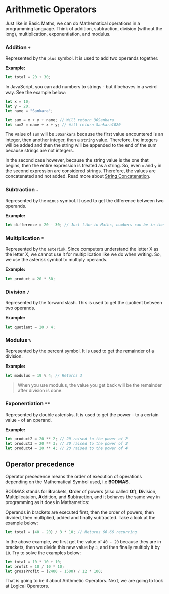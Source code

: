 # Arithmetic Operators

Just like in Basic Maths, we can do Mathematical operations in a programming language. Think of addition, subtraction, division (without the long), multiplication, exponentiation, and modulus.

### Addition `+`

Represented by the `plus` symbol. It is used to add two operands together.

**Example:**

``` javascript
let total = 20 + 30;
```

In JavaScript, you can add numbers to strings - but it behaves in a weird way. See the example below:

``` javascript
let x = 10;
let y = 20;
let name = "Sankara";

let sum = x + y + name; // Will return 30Sankara
let sum2 = name + x + y; // Will return Sankara1020
```

The value of `sum` will be `30Sankara` because the first value encountered is an integer, then another integer, then a `string` value. Therefore, the integers will be added and then the string will be appended to the end of the sum because strings are not integers.

In the second case however, because the string value is the one that begins, then the entire expression is treated as a string. So, even `x` and `y` in the second expression are considered strings. Therefore, the values are concatenated and not added. Read more about [String Concatenation](/web-development/javascript/strings).

### Subtraction `-`

Represented by the `minus` symbol. It used to get the difference between two operands.

**Example:**

``` javascript
let difference = 20 - 30; // Just like in Maths, numbers can be in the negative.
```

### Multiplication `*`

Represented by the `asterisk`. Since computers understand the letter X as the letter X, we cannot use it for multiplication like we do when writing. So, we use the asterisk symbol to multiply operands.

**Example:**

``` javascript
let product = 20 * 30;
```

### Division `/`

Represented by the forward slash. This is used to get the quotient between two operands.

**Example:**

``` javascript
let quotient = 20 / 4;
```

### Modulus `%`

Represented by the percent symbol. It is used to get the remainder of a division.

**Example:**

``` javascript
let modulus = 19 % 4; // Returns 3
```

> When you use modulus, the value you get back will be the remainder after division is done.

### Exponentiation `**`

Represented by double asterisks. It is used to get the power - to a certain value - of an operand.

**Example:**

``` javascript
let product2 = 20 ** 2; // 20 raised to the power of 2
let product3 = 20 ** 3; // 20 raised to the power of 3
let product4 = 20 ** 4; // 20 raised to the power of 4
```

## Operator precedence

Operator precedence means the order of execution of operations depending on the Mathematical Symbol used, i.e **BODMAS**.

BODMAS stands for **B**rackets, **O**rder of powers (also called **O**f), **D**ivision, **M**ultiplicataion, **A**ddition, and **S**ubtraction, and it behaves the same way in programming as it does in Mathametics:

Operands in brackets are executed first, then the order of powers, then divided, then multiplied, added and finally subtracted. Take a look at the example below:

``` javascript
let total = (40 - 20) / 3 * 10; // Returns 66.66 recurring
```

In the above example, we first get the value of `40 - 20` because they are in brackets, then we divide this new value by `3`, and then finally multiply it by `10`. Try to solve the examples below:

``` javascript
let total = 10 * 10 + 10;
let profit = 10 / 10 * 10;
let grossProfit = (2400 - 1500) / 12 * 100;
```

That is going to be it about Arithmetic Operators. Next, we are going to look at Logical Operators.